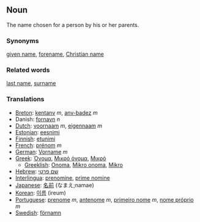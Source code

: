 ==Noun==

The name chosen for a person by his or her parents.

===Synonyms===
[[given name]], [[forename]], [[Christian name]]

===Related words=== 
[[last name]], [[surname]]

===Translations===
*[[Breton]]: [[kentanv]] ''m'', [[anv-badez]] ''m''
*Danish: [[fornavn]] ''n''
*[[Dutch]]: [[voornaam]] ''m'', [[eigennaam]] ''m''
*[[Estonian]]: [[eesnimi]]
*[[Finnish]]: [[etunimi]]
*[[French]]: [[prénom]] ''m''
*[[German]]: [[Vorname]] ''m''
*[[Greek]]: [[Όνομα]], [[Μικρό όνομα]], [[Μικρό]]
**[[Greeklish]]: [[Onoma]], [[Mikro onoma]], [[Mikro]]
*[[Hebrew]]: [[שם פרטי]]
*[[Interlingua]]: [[prenomine]], [[prime nomine]]
*[[Japanese]]: [[名前]] (なまえ;namae)
*[[Korean]]: [[이름]] (ireum)
*[[Portuguese]]: [[prenome]] ''m'', [[antenome]] ''m'', [[primeiro nome]] ''m'', [[nome próprio]] ''m''
*[[Swedish]]: [[förnamn]]